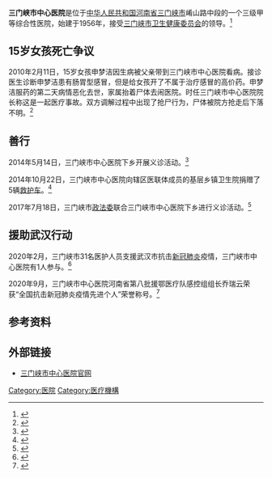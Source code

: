 '''三门峡市中心医院'''是位于[[中华人民共和国|中华人民共和国]][[河南省|河南省]][[三门峡市|三门峡市]]崤山路中段的一个三级甲等综合性医院，始建于1956年，接受[[三门峡市卫生健康委员会|三门峡市卫生健康委员会]]的领导。<ref>{{Cite web|title=三门峡市中心医院|url=https://m.dayi.org.cn/hospital/1133011|accessdate=2020-12-20|author=|date=|format=|publisher=中国医药信息查询平台|language=}}</ref>

== 15岁女孩死亡争议 ==
2010年2月11日，15岁女孩申梦洁因生病被父亲带到三门峡市中心医院看病。接诊医生诊断申梦洁患有肠胃型感冒，但是给女孩开了不属于治疗感冒的高价药。申梦洁服药的第二天病情恶化去世，家属抬着尸体去闹医院。时任三门峡市中心医院院长称这是一起医疗事故。双方调解过程中出现了抢尸行为，尸体被院方抢走后下落不明。<ref>{{Cite web|title=三门峡15岁女生感冒服药身亡 医院抢尸称是政府行为|url=http://www.dahe.cn/xwzx/dysj/dybd/t20100222_1749888.htm|accessdate=2020-12-20|author=|date=2010-02-22|format=|publisher=大河网|language=|archive-date=2010-03-30|archive-url=https://web.archive.org/web/20100330015351/http://www.dahe.cn/xwzx/dysj/dybd/t20100222_1749888.htm|dead-url=no}}</ref>

== 善行 ==
2014年5月14日，三门峡市中心医院下乡开展义诊活动。<ref>{{Cite web|title=三门峡市中心医院：入农户、访民情，送义诊、暖民心|url=https://www.zyjjw.cn/smx/news/2014-05-14/163386.html|accessdate=2020-12-20|author=|date=2014-05-14|format=|publisher=中原经济网|language=}}</ref>

2014年10月22日，三门峡市中心医院向辖区医联体成员的基层乡镇卫生院捐赠了5辆[[救护车|救护车]]。<ref>{{Cite web|title=三门峡市中心医院向基层乡镇捐赠5辆救护车|url=https://4g.dahe.cn/news/20141024103658518|accessdate=2020-12-20|author=|date=2014-10-24|format=|publisher=三门峡日报|language=}}</ref>

2017年7月18日，三门峡市[[政法委|政法委]]联合三门峡市中心医院下乡进行义诊活动。<ref>{{Cite web|title=区政法委·三门峡市中心医院志愿者扶贫义诊走进黄坡村[图]|url=http://www.xb01.cn/html/smxrb/2017/7/18/201707188753.html|accessdate=2020-12-20|author=|date=2017-07-18|format=|publisher=三门峡日报|language=}}</ref>
==援助武汉行动==
2020年2月，三门峡市31名医护人员支援武汉市抗击[[新冠肺炎|新冠肺炎]]疫情，三门峡市中心医院有1人参与。<ref>{{Cite web|title=河南三门峡：31名医护人员支援武汉抗击新冠肺炎疫情|url=http://hn.cnr.cn/hngd/20200217/t20200217_524978896.shtml|accessdate=2020-12-20|author=|date=2020-02-17|format=|publisher=央广网河南分网|language=}}</ref>

2020年9月，三门峡市中心医院河南省第八批援鄂医疗队感控组组长乔瑞云荣获“全国抗击新冠肺炎疫情先进个人”荣誉称号。<ref>{{Cite web|title=至高荣誉！三门峡这两人在人民大会堂受国家表彰！|url=https://4g.dahe.cn/news/20200911727438|accessdate=2020-12-20|author=|date=2020-09-11|format=|publisher=手机大河网|language=}}</ref>

== 参考资料 ==
{{reflist}}
== 外部链接 ==
* [http://www.smxszxyy.cn/ 三门峡市中心医院官网] {{Wayback|url=http://www.smxszxyy.cn/ |date=20220127145436 }}

[[Category:医院|Category:医院]]
[[Category:医疗機構|Category:医疗機構]]